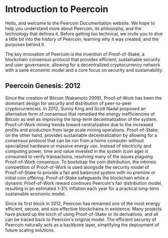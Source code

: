 
<!-- KEYWORDS: Overview of Peercoin Documentation  -->

# Introduction to Peercoin

Hello, and welcome to the Peercoin Documentation website. We hope to help you understand more about Peercoin, its philosophy, and the technology that defines it. Before getting too technical, we invite you to dive a little bit into the history of Peercoin, learning why it was created, and the purposes behind it.

The key innovation of Peercoin is the invention of Proof-of-Stake, a blockchain consensus protocol that provides efficient, sustainable security and user governance, allowing for a decentralized cryptocurrency network with a sane economic model and a core focus on security and sustainability.
<Divider/>

## Peercoin Genesis: 2012

Since the creation of Bitcoin (Nakamoto 2008), Proof-of-Work has been the dominant design for security and distribution of peer-to-peer cryptocurrencies.  In 2012, Sunny King and Scott Nadal proposed an alternative form of consensus that remedied the energy inefficiencies of Bitcoin as well as improving the long-term decentralization of the system.   Proof-of-Work mining trends toward centralization due to the increased profits and production from large scale mining operations.  Proof-of-Stake, on the other hand, provides sustainable decentralization by allowing for a consensus protocol that can be run from a home computer without specialized hardware or massive energy use.  Instead of electricity and computing power, time and value invested in the system (coin age) is consumed to verify transactions, resolving many of the issues plaguing Proof-of-Work consensus.  To bootstrap the coin distribution, the intrinsic competition of Proof-of-Work is used alongside the security model of Proof-of-Stake to provide a fair and balanced system with no premine or initial coin offering. Proof-of-Stake safeguards the blockchain while a dynamic Proof-of-Work reward continues Peercoin's fair distribution model, resulting in an estimated 1-3% inflation each year for a practical long-term sustainable economic model.

Since its first block in 2012, Peercoin has remained one of the most energy efficient, secure, and size effective blockchains in existence. Many projects have picked up the torch of using Proof-of-Stake or its derivatives, and all can be traced back to Peercoin's original model. The efficient security of Peercoin naturally acts as a backbone layer, simplifying the deployment of future scaling solutions.